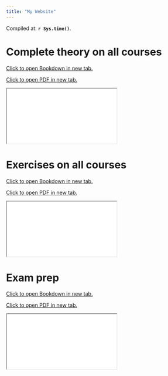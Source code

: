 ```yaml
---
title: "My Website"
---
```


Compiled at: **`r Sys.time()`**.

# Complete theory on all courses

<a href="books/theory/index.html" target="_blank" rel="noopener noreferrer">Click to open Bookdown in new tab.</a>

<a href="static/theory.pdf" target="_blank" rel="noopener noreferrer">Click to open PDF in new tab.</a>

<iframe src="static/theory.pdf"></iframe>

# Exercises on all courses

<a href="books/exercises/index.html" target="_blank" rel="noopener noreferrer">Click to open Bookdown in new tab.</a>

<a href="static/exercises.pdf" target="_blank" rel="noopener noreferrer">Click to open PDF in new tab.</a>

<iframe src="static/exercises.pdf"></iframe>

# Exam prep

<a href="books/exam/index.html" target="_blank" rel="noopener noreferrer">Click to open Bookdown in new tab.</a>

<a href="static/exam.pdf" target="_blank" rel="noopener noreferrer">Click to open PDF in new tab.</a>

<iframe src="static/exam.pdf"></iframe>